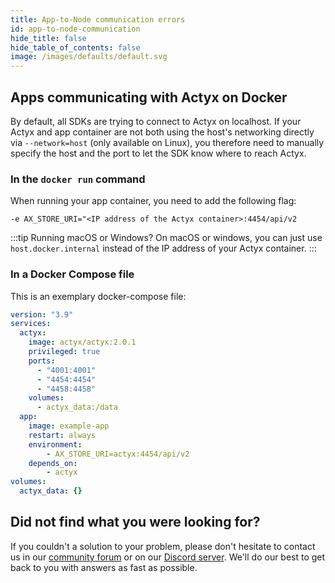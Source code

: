 ```yaml
---
title: App-to-Node communication errors
id: app-to-node-communication
hide_title: false
hide_table_of_contents: false
image: /images/defaults/default.svg
---
```


## Apps communicating with Actyx on Docker

By default, all SDKs are trying to connect to Actyx on localhost. If your Actyx and app container are not both using the host's networking directly via `--network=host` (only available on Linux), you therefore need to manually specify the host and the port to let the SDK know where to reach Actyx.

### In the `docker run` command

When running your app container, you need to add the following flag:

`-e AX_STORE_URI="<IP address of the Actyx container>:4454/api/v2`

:::tip Running macOS or Windows?
On macOS or windows, you can just use `host.docker.internal` instead of the IP address of your Actyx container.
:::

### In a Docker Compose file

This is an exemplary docker-compose file:

```yaml
version: "3.9"
services:
  actyx:
    image: actyx/actyx:2.0.1
    privileged: true
    ports:
      - "4001:4001"
      - "4454:4454"
      - "4458:4458"
    volumes:
      - actyx_data:/data
  app:
    image: example-app
    restart: always
    environment: 
        - AX_STORE_URI=actyx:4454/api/v2
    depends_on: 
        - actyx
volumes:
  actyx_data: {}
```

## Did not find what you were looking for?

If you couldn't a solution to your problem, please don't hesitate to contact us in our [community forum](https://groups.google.com/a/actyx.io/g/developers) or on our [Discord server](https://discord.gg/262yJhc). We'll do our best to get back to you with answers as fast as possible.
